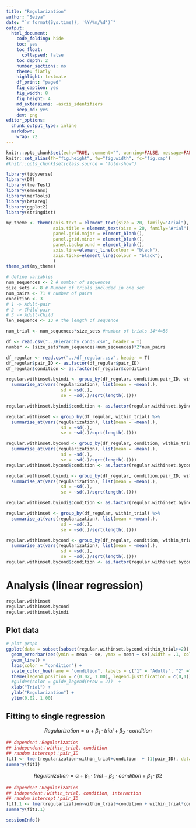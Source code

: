 ```yaml
---
title: "Regularization"
author: "Seiya"
date: "`r format(Sys.time(), '%Y/%m/%d')`"
output:
  html_document:
    code_folding: hide
    toc: yes
    toc_float:
      collapsed: false
    toc_depth: 2
    number_sections: no
    theme: flatly
    highlight: textmate
    df_print: "paged"
    fig_caption: yes
    fig_width: 8
    fig_height: 4
    md_extensions: -ascii_identifiers
    keep_md: yes
    dev: png
editor_options: 
  chunk_output_type: inline
  markdown:
    wrap: 72
---
```



```r
knitr::opts_chunk$set(echo=TRUE, comment="", warning=FALSE, message=FALSE, fig.align="center", cache=T, tidy=F, fig.pos = 'H', dpi = 400)
knitr::set_alias(fh="fig.height", fw="fig.width", fc="fig.cap")
#knitr::opts_chunk$set(class.source = "fold-show")

library(tidyverse)
library(DT)
library(lmerTest)
library(emmeans)
library(merTools)
library(betareg)
library(ggplot2)
library(stringdist)

my_theme <- theme(axis.text = element_text(size = 20, family="Arial"),
                  axis.title = element_text(size = 20, family="Arial"),
                  panel.grid.major = element_blank(),
                  panel.grid.minor = element_blank(),
                  panel.background = element_blank(),
                  axis.line=element_line(colour = "black"),
                  axis.ticks=element_line(colour = "black"),
                  )
theme_set(my_theme)
```


```r
# define variables
num_sequences <- 2 # number of sequences
size_sets <- 8 # Number of trials included in one set
num_pairs <- 71 # number of pairs
condition <- 3
# 1 -> Adult-pair
# 2 -> Child-pair
# 3 -> Adult-Child
len_sequence <- 13 # the length of sequence

num_trial <- num_sequences*size_sets #number of trials 14*4=56
```

```r
df <- read.csv("../Hierarchy_cond3.csv", header = T)
number <- (size_sets*num_sequences+num_sequences)*2*num_pairs
```


```r
df_regular <- read.csv("../df_regular.csv", header = T)
df_regular$pair_ID <- as.factor(df_regular$pair_ID)
df_regular$condition <- as.factor(df_regular$condition)
```


```r
regular.withinset.byindi <- group_by(df_regular, condition,pair_ID, within_trial) %>% 
  summarise_at(vars(regularization), list(mean = ~mean(.), 
                     sd = ~sd(.), 
                     se = ~sd(.)/sqrt(length(.))))

regular.withinset.byindi$condition <- as.factor(regular.withinset.byindi$condition)

```

```r
regular.withinset <- group_by(df_regular, within_trial) %>% 
  summarise_at(vars(regularization), list(mean = ~mean(.), 
                     sd = ~sd(.), 
                     se = ~sd(.)/sqrt(length(.))))
```

```r
regular.withinset.bycond <- group_by(df_regular, condition, within_trial) %>% 
  summarise_at(vars(regularization), list(mean = ~mean(.), 
                     sd = ~sd(.), 
                     se = ~sd(.)/sqrt(length(.))))
regular.withinset.bycond$condition <- as.factor(regular.withinset.bycond$condition)

```


```r
regular.withinset.byindi <- group_by(df_regular, condition,pair_ID, within_trial) %>% 
  summarise_at(vars(regularization), list(mean = ~mean(.), 
                     sd = ~sd(.), 
                     se = ~sd(.)/sqrt(length(.))))

regular.withinset.byindi$condition <- as.factor(regular.withinset.byindi$condition)

```

```r
regular.withinset <- group_by(df_regular, within_trial) %>% 
  summarise_at(vars(regularization), list(mean = ~mean(.), 
                     sd = ~sd(.), 
                     se = ~sd(.)/sqrt(length(.))))
```

```r
regular.withinset.bycond <- group_by(df_regular, condition, within_trial) %>% 
  summarise_at(vars(regularization), list(mean = ~mean(.), 
                     sd = ~sd(.), 
                     se = ~sd(.)/sqrt(length(.))))
regular.withinset.bycond$condition <- as.factor(regular.withinset.bycond$condition)

```

# Analysis (linear regression)

```r
regular.withinset
regular.withinset.bycond
regular.withinset.byindi
```

## Plot data

```r
# plot graph
ggplot(data = subset(subset(regular.withinset.bycond,within_trial>=2)), aes(x = within_trial, y = mean, color = condition)) +
  geom_errorbar(aes(ymin = mean - se, ymax = mean + se),width = .1, color = "gray") +
  geom_line() +
  labs(color = "condition") +
  scale_color_hue(name = "condition", labels = c("1" = "Adults", "2" ="Children", "3"="Adult-Child") ) +
  theme(legend.position = c(0.02, 1.00), legend.justification = c(0,1)) +
  #guides(color = guide_legend(nrow = 2))  +
  xlab("Trial") + 
  ylab("Regularization") + 
  ylim(0.02, 1.00)
```

## Fitting to single regression

$$Regularization = \alpha + \beta_1 \cdot trial + \beta_2 \cdot condition$$


```r
## dependent：Regularization
## independent：within_trial, condition
## random intercept：pair_ID
fit1 <- lmer(regularization~within_trial+condition  + (1|pair_ID), data = df_regular)
summary(fit1)
```

$$Regularization = \alpha + \beta_1 \cdot trial + \beta_2 \cdot condition + \beta_1 \cdot \beta2$$

```r
## dependent：Regularization
## independent：within_trial, condition, interaction
## random intercept：pair_ID
fit1.1 <- lmer(regularization~within_trial+condition + within_trial*condition + (1|pair_ID), data = df_regular)
summary(fit1.1)
```


```r
sessionInfo()
```
